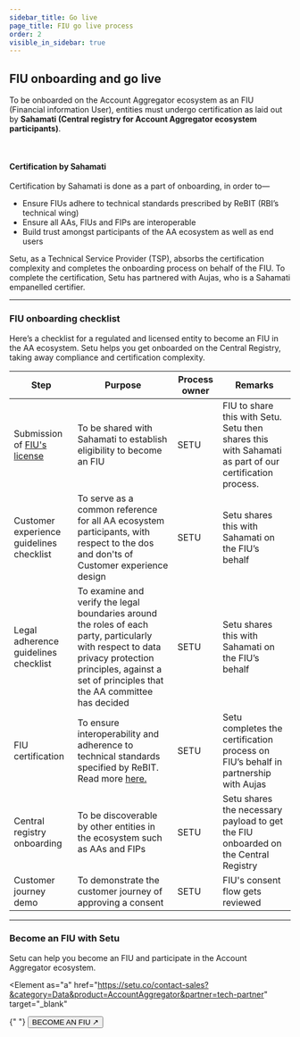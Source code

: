 ```yaml
---
sidebar_title: Go live
page_title: FIU go live process
order: 2
visible_in_sidebar: true
---
```


## FIU onboarding and go live

To be onboarded on the Account Aggregator ecosystem as an FIU (Financial information User), entities must undergo certification as laid out by **Sahamati (Central registry for Account Aggregator ecosystem participants)**.

<br />

#### Certification by Sahamati

Certification by Sahamati is done as a part of onboarding, in order to—

- Ensure FIUs adhere to technical standards prescribed by ReBIT (RBI’s technical wing)
- Ensure all AAs, FIUs and FIPs are interoperable
- Build trust amongst participants of the AA ecosystem as well as end users

<Callout type="highlight">
  Setu, as a Technical Service Provider (TSP), absorbs the certification
  complexity and completes the onboarding process on behalf of the FIU. To
  complete the certification, Setu has partnered with Aujas, who is a Sahamati
  empanelled certifier.
</Callout>

<br />

<hr class="primary" />

### FIU onboarding checklist

Here’s a checklist for a regulated and licensed entity to become an FIU in the AA ecosystem. Setu helps you get onboarded on the Central Registry, taking away compliance and certification complexity.

| **Step**                                                                                                         | **Purpose**                                                                                                                                                                                               | **Process owner**                  | **Remarks**                                                                                            |
| ---------------------------------------------------------------------------------------------------------------- | --------------------------------------------------------------------------------------------------------------------------------------------------------------------------------------------------------- | ---------------------------------- | ------------------------------------------------------------------------------------------------------ |
| Submission of <a href="/data/account-aggregator/licenses-and-go-live/licenses" target="_blank">FIU's license</a> | To be shared with Sahamati to establish eligibility to become an FIU                                                                                                                                      | <Badge type="success">SETU</Badge> | FIU to share this with Setu. Setu then shares this with Sahamati as part of our certification process. |
| Customer experience guidelines checklist                                                                         | To serve as a common reference for all AA ecosystem participants, with respect to the dos and don'ts of Customer experience design                                                                        | <Badge type="success">SETU</Badge> | Setu shares this with Sahamati on the FIU’s behalf                                                     |
| Legal adherence guidelines checklist                                                                             | To examine and verify the legal boundaries around the roles of each party, particularly with respect to data privacy protection principles, against a set of principles that the AA committee has decided | <Badge type="success">SETU</Badge> | Setu shares this with Sahamati on the FIU’s behalf                                                     |
| FIU certification                                                                                                | To ensure interoperability and adherence to technical standards specified by ReBIT. Read more <a href="https://sahamati.org.in/certification" target="_blank">here. </a>                                  | <Badge type="success">SETU</Badge> | Setu completes the certification process on FIU’s behalf in partnership with Aujas                     |
| Central registry onboarding                                                                                      | To be discoverable by other entities in the ecosystem such as AAs and FIPs                                                                                                                                | <Badge type="success">SETU</Badge> | Setu shares the necessary payload to get the FIU onboarded on the Central Registry                     |
| Customer journey demo                                                                                            | To demonstrate the customer journey of approving a consent                                                                                                                                                | <Badge type="success">SETU</Badge> | FIU's consent flow gets reviewed                                                                       |

<hr class="primary" />

### Become an FIU with Setu

Setu can help you become an FIU and participate in the Account Aggregator ecosystem.

<Element
  as="a"
  href="https://setu.co/contact-sales?&category=Data&product=AccountAggregator&partner=tech-partner"
  target="_blank"
>
  {" "}
  <Button kind="primary" shadow="hard" size="small">
    BECOME AN FIU ↗
  </Button>
</Element>

<WasPageHelpful />
